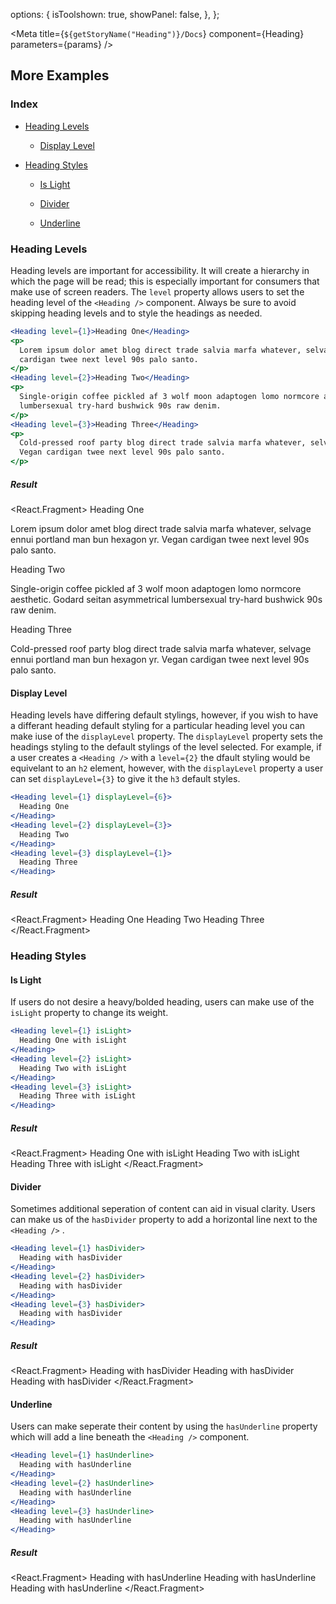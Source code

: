 
  options: {
    isToolshown: true,
    showPanel: false,
  },
};

<Meta title={`${getStoryName("Heading")}/Docs`} component={Heading} parameters={params} />

<Description markdown={Readme} />

## More Examples

### Index

- <a href="#heading-levels">Heading Levels</a>

  - <a href="#display-level">Display Level</a>

- <a href="#heading-styles">Heading Styles</a>

  - <a href="#is-light">Is Light</a>

  - <a href="#divider">Divider</a>

  - <a href="#underline">Underline</a>

### Heading Levels

Heading levels are important for accessibility. It will create a hierarchy in which the page will be read; this is especially important for consumers that make use of screen readers. The `level` property allows users to set the heading level of the `<Heading />` component.
Always be sure to avoid skipping heading levels and to style the headings as needed.

```jsx
<Heading level={1}>Heading One</Heading>
<p>
  Lorem ipsum dolor amet blog direct trade salvia marfa whatever, selvage ennui portland man bun hexagon yr. Vegan
  cardigan twee next level 90s palo santo.
</p>
<Heading level={2}>Heading Two</Heading>
<p>
  Single-origin coffee pickled af 3 wolf moon adaptogen lomo normcore aesthetic. Godard seitan asymmetrical
  lumbersexual try-hard bushwick 90s raw denim.
</p>
<Heading level={3}>Heading Three</Heading>
<p>
  Cold-pressed roof party blog direct trade salvia marfa whatever, selvage ennui portland man bun hexagon yr.
  Vegan cardigan twee next level 90s palo santo.
</p>
```

##### Result

<React.Fragment>
  <Heading level={1}>Heading One</Heading>
  <p>
    Lorem ipsum dolor amet blog direct trade salvia marfa whatever, selvage ennui portland man bun hexagon yr. Vegan
    cardigan twee next level 90s palo santo.
  </p>
  <Heading level={2}>Heading Two</Heading>
  <p>
    Single-origin coffee pickled af 3 wolf moon adaptogen lomo normcore aesthetic. Godard seitan asymmetrical
    lumbersexual try-hard bushwick 90s raw denim.
  </p>
  <Heading level={3}>Heading Three</Heading>
  <p>
    Cold-pressed roof party blog direct trade salvia marfa whatever, selvage ennui portland man bun hexagon yr. Vegan
    cardigan twee next level 90s palo santo.
  </p>
</React.Fragment>

#### Display Level

Heading levels have differing default stylings, however, if you wish to have a differant heading default styling for a particular heading level you can make iuse of the `displayLevel` property. The `displayLevel` property sets the headings styling to the default stylings of the level selected. For example, if a user creates a `<Heading />` with a `level={2}` the dfault styling would be equivelant to an `h2` element, however, with the `displayLevel` property a user can set `displayLevel={3}` to give it the `h3` default styles.

```jsx
<Heading level={1} displayLevel={6}>
  Heading One
</Heading>
<Heading level={2} displayLevel={3}>
  Heading Two
</Heading>
<Heading level={3} displayLevel={1}>
  Heading Three
</Heading>
```

##### Result

<React.Fragment>
  <Heading level={1} displayLevel={6}>
    Heading One
  </Heading>
  <Heading level={2} displayLevel={3}>
    Heading Two
  </Heading>
  <Heading level={3} displayLevel={1}>
    Heading Three
  </Heading>
</React.Fragment>

### Heading Styles

#### Is Light

If users do not desire a heavy/bolded heading, users can make use of the `isLight` property to change its weight.

```jsx
<Heading level={1} isLight>
  Heading One with isLight
</Heading>
<Heading level={2} isLight>
  Heading Two with isLight
</Heading>
<Heading level={3} isLight>
  Heading Three with isLight
</Heading>
```

##### Result

<React.Fragment>
  <Heading level={1} isLight>
    Heading One with isLight
  </Heading>
  <Heading level={2} isLight>
    Heading Two with isLight
  </Heading>
  <Heading level={3} isLight>
    Heading Three with isLight
  </Heading>
</React.Fragment>

#### Divider

Sometimes additional seperation of content can aid in visual clarity. Users can make us of the `hasDivider` property to add a horizontal line next to the `<Heading />` .

```jsx
<Heading level={1} hasDivider>
  Heading with hasDivider
</Heading>
<Heading level={2} hasDivider>
  Heading with hasDivider
</Heading>
<Heading level={3} hasDivider>
  Heading with hasDivider
</Heading>
```

##### Result

<React.Fragment>
  <Heading level={1} hasDivider>
    Heading with hasDivider
  </Heading>
  <Heading level={2} hasDivider>
    Heading with hasDivider
  </Heading>
  <Heading level={3} hasDivider>
    Heading with hasDivider
  </Heading>
</React.Fragment>

#### Underline

Users can make seperate their content by using the `hasUnderline` property which will add a line beneath the `<Heading />` component.

```jsx
<Heading level={1} hasUnderline>
  Heading with hasUnderline
</Heading>
<Heading level={2} hasUnderline>
  Heading with hasUnderline
</Heading>
<Heading level={3} hasUnderline>
  Heading with hasUnderline
</Heading>
```

##### Result

<React.Fragment>
  <Heading level={1} hasUnderline>
    Heading with hasUnderline
  </Heading>
  <Heading level={2} hasUnderline>
    Heading with hasUnderline
  </Heading>
  <Heading level={3} hasUnderline>
    Heading with hasUnderline
  </Heading>
</React.Fragment>
